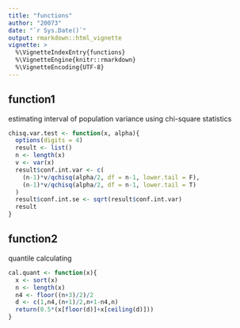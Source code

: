 ```yaml
---
title: "functions"
author: "20073"
date: "`r Sys.Date()`"
output: rmarkdown::html_vignette
vignette: >
  %\VignetteIndexEntry{functions}
  %\VignetteEngine{knitr::rmarkdown}
  %\VignetteEncoding{UTF-8}
---
```


## function1

estimating interval of population variance using chi-square statistics

```r
chisq.var.test <- function(x, alpha){
  options(digits = 4)
  result <- list()
  n <- length(x)
  v <- var(x)
  result$conf.int.var <- c(
    (n-1)*v/qchisq(alpha/2, df = n-1, lower.tail = F),
    (n-1)*v/qchisq(alpha/2, df = n-1, lower.tail = T)
  )
  result$conf.int.se <- sqrt(result$conf.int.var)
  result
}
```

## function2

quantile calculating

```r
cal.quant <- function(x){
  x <- sort(x)
  n <- length(x)
  n4 <- floor((n+3)/2)/2
  d <- c(1,n4,(n+1)/2,n+1-n4,n)
  return(0.5*(x[floor(d)]+x[ceiling(d)]))
}
```

